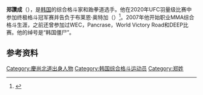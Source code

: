{{Infobox martial artist
|name            = Chan-Sung Jung 
|other_names     = The Korean Zombie
|image           = Jung Chan-Sung from acrofan (2).jpg
|image_size      = 200px
|alt             = 
|caption         = Jung in July 2013
|birth_name      =
|birth_date      = {{Birth date and age|1987|3|17|mf=y}}
|birth_place     = [[Pohang|Pohang]], [[Fifth_Republic_of_South_Korea|South Korea]]
|death_date      = 
|death_place     =
|death_cause     =
|residence       =
|nationality     = South Korean
|height          = {{height|ft=5|in=9}}
|weight          = {{convert|145|lb|abbr=on}}
|weight_class    = [[Featherweight_(MMA)|Featherweight]] (2008–present)<br>[[Lightweight_(MMA)|Lightweight]] (2007)
|reach        = 72 in<ref name="ufc.com">{{Cite web|url=http://www.ufc.com/fighter/Chan-Sung-Jung|title=Chan Sung Jung - Official UFC® Fighter Profile|website=www.ufc.com|language=en|access-date=2018-11-10}}</ref>
|stance          = Orthodox 
|style           = [[Kickboxing|Kickboxing]], [[Hapkido|Hapkido]], [[Taekwondo|Taekwondo]]
|fighting_out_of = [[Seoul|Seoul]], South Korea
|team            = Korean Zombie MMA <br /> The MMA Lab (formerly) <br /> Fight Ready (2019–present)<ref>{{cite web|url=https://mmajunkie.usatoday.com/2020/01/chan-sung-jung-thinks-he-can-beat-ufc-champ-alexander-volkanovski|title=Why 'Korean Zombie' thinks he can dethrone UFC champ Alexander Volkanovski|author=Nolan King|publisher=mmajunkie.com|date=January 7, 2020}}</ref>
|rank            = 3rd dan black belt in [[Hapkido|Hapkido]]<ref name=ranks>{{cite news|url=https://www.mmamania.com/2019/12/19/21026371/korean-zombie-chan-sung-jung-fighter-breakdown-ufc-fight-night-165-strengths-weaknesses-busan-mma|title=Fighter on Fighter: Breaking down UFC Fight Night 165's Chan Sung Jung|website=MMAmania.com|author=Andrew Richardson|date=December 19, 2019}}</ref> <br> 2nd dan black belt in [[Taekwondo|Taekwondo]]<ref name=ranks /> <br> Black belt in [[Judo|Judo]]<ref name=ranks /> <br> Brown belt in [[Brazilian_Jiu-Jitsu|Brazilian Jiu-Jitsu]]<ref name=ranks />
|years_active    = 2007–''present''
|kickbox_win     = 15
|kickbox_kowin   = 11
|kickbox_loss    = 6
|kickbox_koloss  = 
|kickbox_draw    = 
|kickbox_nc      = 
|mma_kowin       = 6
|mma_subwin      = 8
|mma_decwin      = 2
|mma_koloss      = 3
|mma_subloss     = 
|mma_decloss     = 3
|mma_draw        = 
|mma_nc          = 
|sherdog         = 36155
|footnotes       =
|updated         = 
}}
{{Infobox Korean name
|title = [[Korean_name|Korean name]]
|hangul = 정찬성
|hanja = {{linktext|鄭|讚|成|}}
|rr = Jeong Chan-seong
|mr = Chŏng Ch‘an-sŏng
}}

'''郑讚成'''（{{bd|1987年|3月17日||}}），是[[韩国|韩国]]的综合格斗家和跆拳道选手。他在2020年UFC羽量级比赛中参加终极格斗冠军赛并告负于布莱恩·奥特加（{{lang|en|Brian Ortega}}）<ref>{{cite news |author1=武者 |title=布莱恩·奥特加点数完胜“韩国僵尸”郑赞成 |url=https://new.qq.com/rain/a/20201018A0AK1600 |accessdate=2020-11-22 |date=2020-10-18}}</ref>。2007年他开始职业MMA综合格斗生涯，之前还曾参加过WEC，Pancrase，World Victory Road和DEEP比赛。他的绰号是“韩国僵尸”。

== 参考资料 ==
{{reflist}}
[[Category:慶尚北道出身人物|Category:慶尚北道出身人物]]
[[Category:韩国综合格斗运动员|Category:韩国综合格斗运动员]]
[[Category:郑姓|Category:郑姓]]

{{bio-stub}}